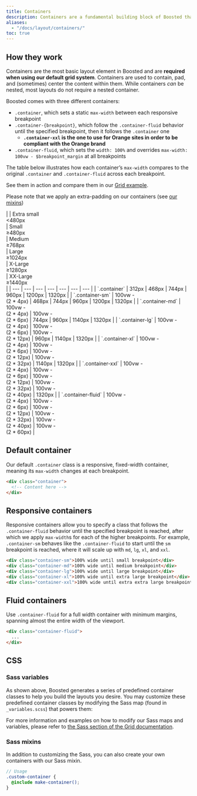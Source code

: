 ```yaml
---
title: Containers
description: Containers are a fundamental building block of Boosted that contain, pad, and align your content within a given device or viewport.
aliases:
  - "/docs/layout/containers/"
toc: true
---
```


## How they work

Containers are the most basic layout element in Boosted and are **required when using our default grid system**. Containers are used to contain, pad, and (sometimes) center the content within them. While containers *can* be nested, most layouts do not require a nested container.

Boosted comes with three different containers:

- `.container`, which sets a static `max-width` between each responsive breakpoint
- `.container-{breakpoint}`, which follow the `.container-fluid` behavior until the specified breakpoint, then it follows the `.container` one
  - **`.container-xxl` is the one to use for Orange sites in order to be compliant with the Orange brand**
- `.container-fluid`, which sets the `width: 100%` and overrides `max-width: 100vw - $breakpoint_margin` at all breakpoints

The table below illustrates how each container’s `max-width` compares to the original `.container` and `.container-fluid` across each breakpoint.

See them in action and compare them in our [Grid example]([[docsref:/examples/grid/#containers]]).

Please note that we apply an extra-padding on our containers (see [our mixins](#mixins))

<BsTable>
|  | Extra small<div class="fw-normal">&lt;480px</div> | Small<div class="fw-normal">&ge;480px</div> | Medium<div class="fw-normal">&ge;768px</div> | Large<div class="fw-normal">&ge;1024px</div> | X-Large<div class="fw-normal">&ge;1280px</div> | XX-Large<div class="fw-normal">&ge;1440px</div> |
| --- | --- | --- | --- | --- | --- | --- |
| `.container` | <span class="text-body-secondary">312px</span> | 468px | 744px | 960px | 1200px | 1320px |
| `.container-sm` | <span class="text-body-secondary">100vw -<br/>(2 * 4px)</span> | 468px | 744px | 960px | 1200px | 1320px |
| `.container-md` | <span class="text-body-secondary">100vw -<br/>(2 * 4px)</span> | <span class="text-body-secondary">100vw -<br/>(2 * 6px)</span> | 744px | 960px | 1140px | 1320px |
| `.container-lg` | <span class="text-body-secondary">100vw -<br/>(2 * 4px)</span> | <span class="text-body-secondary">100vw -<br/>(2 * 6px)</span> | <span class="text-body-secondary">100vw -<br/>(2 * 12px)</span> | 960px | 1140px | 1320px |
| `.container-xl` | <span class="text-body-secondary">100vw -<br/>(2 * 4px)</span> | <span class="text-body-secondary">100vw -<br/>(2 * 6px)</span> | <span class="text-body-secondary">100vw -<br/>(2 * 12px)</span> | <span class="text-body-secondary">100vw -<br/>(2 * 32px)</span> | 1140px | 1320px |
| `.container-xxl` | <span class="text-body-secondary">100vw -<br/>(2 * 4px)</span> | <span class="text-body-secondary">100vw -<br/>(2 * 6px)</span> | <span class="text-body-secondary">100vw -<br/>(2 * 12px)</span> | <span class="text-body-secondary">100vw -<br/>(2 * 32px)</span> | <span class="text-body-secondary">100vw -<br/>(2 * 40px)</span> | 1320px |
| `.container-fluid` | <span class="text-body-secondary">100vw -<br/>(2 * 4px)</span> | <span class="text-body-secondary">100vw -<br/>(2 * 6px)</span> | <span class="text-body-secondary">100vw -<br/>(2 * 12px)</span> | <span class="text-body-secondary">100vw -<br/>(2 * 32px)</span> | <span class="text-body-secondary">100vw -<br/>(2 * 40px)</span> | <span class="text-body-secondary">100vw -<br/>(2 * 60px)</span> |
</BsTable>

## Default container

Our default `.container` class is a responsive, fixed-width container, meaning its `max-width` changes at each breakpoint.

```html
<div class="container">
  <!-- Content here -->
</div>
```

## Responsive containers

Responsive containers allow you to specify a class that follows the `.container-fluid` behavior until the specified breakpoint is reached, after which we apply `max-width`s for each of the higher breakpoints. For example, `.container-sm` behaves like the `.container-fluid` to start until the `sm` breakpoint is reached, where it will scale up with `md`, `lg`, `xl`, and `xxl`.

```html
<div class="container-sm">100% wide until small breakpoint</div>
<div class="container-md">100% wide until medium breakpoint</div>
<div class="container-lg">100% wide until large breakpoint</div>
<div class="container-xl">100% wide until extra large breakpoint</div>
<div class="container-xxl">100% wide until extra extra large breakpoint</div>
```

## Fluid containers

Use `.container-fluid` for a full width container with minimum margins, spanning almost the entire width of the viewport.

```html
<div class="container-fluid">
  ...
</div>
```

## CSS

### Sass variables

As shown above, Boosted generates a series of predefined container classes to help you build the layouts you desire. You may customize these predefined container classes by modifying the Sass map (found in `_variables.scss`) that powers them:

<ScssDocs name="container-max-widths" file="scss/_variables.scss" />

For more information and examples on how to modify our Sass maps and variables, please refer to [the Sass section of the Grid documentation]([[docsref:/layout/grid#css]]).

### Sass mixins

In addition to customizing the Sass, you can also create your own containers with our Sass mixin.

<ScssDocs name="container-mixins" file="scss/mixins/_container.scss" />

```scss
// Usage
.custom-container {
  @include make-container();
}
```